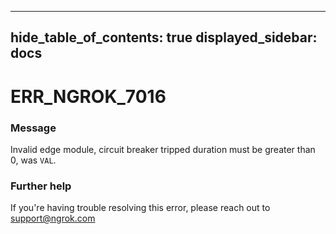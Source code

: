 

---
hide_table_of_contents: true
displayed_sidebar: docs
---


# ERR_NGROK_7016

### Message
Invalid edge module, circuit breaker tripped duration must be greater than 0, was `VAL`.

<ErrorDetails />



### Further help
If you're having trouble resolving this error, please reach out to [support@ngrok.com](mailto:support@ngrok.com?subject=Help%20with%20ERR_NGROK_7016)

